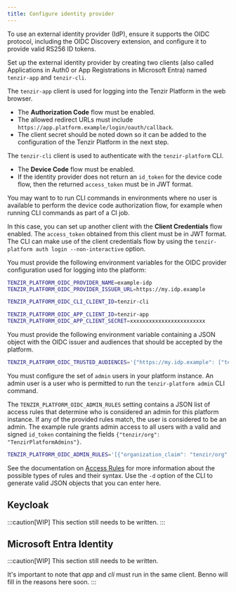 ```yaml
---
title: Configure identity provider
---
```


To use an external identity provider (IdP), ensure it supports the OIDC
protocol, including the OIDC Discovery extension, and configure it to provide
valid RS256 ID tokens.

Set up the external identity provider by creating two clients (also called
Applications in Auth0 or App Registrations in Microsoft Entra) named
`tenzir-app` and `tenzir-cli`.

The `tenzir-app` client is used for logging into the Tenzir Platform in the web
browser.

- The **Authorization Code** flow must be enabled.
- The allowed redirect URLs must include
  `https://app.platform.example/login/oauth/callback`.
- The client secret should be noted down so it can be added to the configuration
  of the Tenzir Platform in the next step.

The `tenzir-cli` client is used to authenticate with the `tenzir-platform` CLI.

- The **Device Code** flow must be enabled.
- If the identity provider does not return an `id_token` for the device code
  flow, then the returned `access_token` must be in JWT format.

You may want to to run CLI commands in environments where no user
is available to perform the device code authorization flow, for example
when running CLI commands as part of a CI job.

In this case, you can set up another client with the **Client Credentials** flow
enabled. The `access_token` obtained from this client must be in JWT format. The
CLI can make use of the client credentials flow by using the `tenzir-platform
auth login --non-interactive` option.

You must provide the following environment variables for the OIDC provider
configuration used for logging into the platform:

```sh
TENZIR_PLATFORM_OIDC_PROVIDER_NAME=example-idp
TENZIR_PLATFORM_OIDC_PROVIDER_ISSUER_URL=https://my.idp.example

TENZIR_PLATFORM_OIDC_CLI_CLIENT_ID=tenzir-cli

TENZIR_PLATFORM_OIDC_APP_CLIENT_ID=tenzir-app
TENZIR_PLATFORM_OIDC_APP_CLIENT_SECRET=xxxxxxxxxxxxxxxxxxxxxxxx
```

You must provide the following environment variable containing a JSON object
with the OIDC issuer and audiences that should be accepted by the
platform.

```sh
TENZIR_PLATFORM_OIDC_TRUSTED_AUDIENCES='{"https://my.idp.example": ["tenzir-cli", "tenzir-app"]}'
```

You must configure the set of `admin` users in your platform instance. An admin
user is a user who is permitted to run the `tenzir-platform admin` CLI command.

The `TENZIR_PLATFORM_OIDC_ADMIN_RULES` setting contains a JSON list of access
rules that determine who is considered an admin for this platform instance. If
any of the provided rules match, the user is considered to be an admin. The
example rule grants admin access to all users with a valid and signed `id_token`
containing the fields `{"tenzir/org": "TenzirPlatformAdmins"}`.

```sh
TENZIR_PLATFORM_OIDC_ADMIN_RULES='[{"organization_claim": "tenzir/org", "organization": "TenzirPlatformAdmins", "auth_fn": "auth_organization"}]'
```

See the documentation on [Access Rules](/platform-cli#configure-access-rules)
for more information about the possible types of rules and their syntax. Use the
`-d` option of the CLI to generate valid JSON objects that you can enter here.

## Keycloak

:::caution[WIP]
This section still needs to be written.
:::

## Microsoft Entra Identity

:::caution[WIP]
This section still needs to be written.

It's important to note that *app* and *cli* must run in the same client.
Benno will fill in the reasons here soon.
:::
